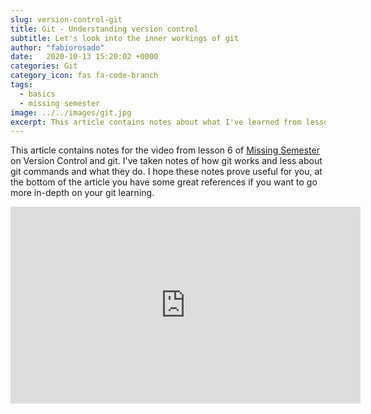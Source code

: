```yaml
---
slug: version-control-git
title: Git - Understanding version control
subtitle: Let's look into the inner workings of git
author: "fabiorosado"
date:   2020-10-13 15:20:02 +0000
categories: Git
category_icon: fas fa-code-branch
tags: 
  - basics
  - missing semester
image: ../../images/git.jpg
excerpt: This article contains notes about what I've learned from lesson 6 of Missing Semester - Version Control (git).
---
```

This article contains notes for the video from lesson 6 of [Missing Semester](https://www.youtube.com/channel/UCuXy5tCgEninup9cGplbiFw) on Version Control and git. I've taken notes of how git works and less about git commands and what they do. I hope these notes prove useful for you, at the bottom of the article you have some great references if you want to go more in-depth on your git learning.


<iframe 
    width="560" 
    height="315" 
    src="https://www.youtube.com/embed/2sjqTHE0zok" 
    frameborder="0" 
    allow="accelerometer; autoplay; encrypted-media; gyroscope; picture-in-picture" 
    allowfullscreen 
/>


Version control systems are tools to keep track of changes to source code or other collections of files and folders. They help to track the changes of documents and they make it easy collaborating with someone else.

It track changes in a series of snapshots and they contain the entire state of files or folders within a directory. They also add metadata that contains things like who created the snapshot, messages, changes, etc.

Version control is useful because it let you look at old snapshots of a project, keep a log of changes, work on different branches, see who wrote a specific line or who added a change and more.


## Git data model

Git has a data model that enables features of version control such as keeping track of changes in history, allowing branches and collaboration with other folks.

### Snapshots

A snapshot is what we know as a commit. It contains the history of files, folders and metadata. A snapshot is the top-level tree/directory that is being tracked.

> **Note:** We can track a top-level tree with the command `git init`

We can think of a snapshoot as being built like this:

```
type commit = struct {
	parent: array<commit>
	author: string
	message: string
	snapshot: tree
}
```

>**Note:** this is pseudo-code

In Git terminology, a file is called a "blob" because it's just a bunch of bytes. We can think of blobs as an array of bytes:

```
type blob = array<bytes>
```

A directory is called a tree. A tree, maps names to trees or blobs which means that a directory can contain other directories.

```
type tree = map<string, tree | blob>
```

### Objects and content-addressing

Even though we name each file, directory and commit differently, they are all objects. And git stores all this data as objects inside a content address store.

```
objects = map<string, objects>
```

This means that the core of git is a simple key-value data store. You can insert any object into your git storage and git will store it with a unique key.

This unique key is the [SHA-1 hash](https://en.wikipedia.org/wiki/SHA-1) of that object and it allows us to access the object with that key.

> **Note:** Using a hash allows us to take a big piece of data and turn it into a short string

Taking the example from that `git log` that I have shown before:

```
* 8f0dede (HEAD -> twitter, upstream/master, master) Add twitch to config example (#1653)
| * a03b68c (origin/twitch, twitch) Add twitch to config example
|/
* 2c9b684 Migrate helper and connector tests to pytest (#1648)
* af00ac9 Fix typo on documentation - Gitter (#1652)
```

If we want to access or reference the snapshot _"Migrate helper and connector tests to pytest"_ I can reference the first seven characters of that object hash: `af00ac9`.


## Git Branches
We can look at snapshots as to what we call  _commits_ in git, they contain all the changes done inside the directory. Each snapshot/commit points back to the one that precedes it.

![](../../images/main_branch.png)
Since all these snapshots point back to the previous one, we can this _history/line_ a branch. Usually, you will always have the main branch when you start tracking the changes of a folder with git.

![](../../images/git_branch.png)

Usually, this branch is the one that folks use to keep the latest version of a project. The powerful thing of git, is that it allows you to branch off from a specific snapshot/commit, so you can work with different branches of a commit and then merge them.

![](../../images/gitcommit.png)

Here you can see the log of a project that I work on. You can see that each `*` is a snapshot, each line shows the _path_ that each snapshot took, you can also see the times that a branch was created and then merged back into the main one.


## References and Repositories

Now that we know that git objects can be identified by their SHA-1 hash and that snapshots live inside branches we can explore more about what is a reference inside git. 

A reference is a human-readable label to refer to a particular snapshot in history instead of using the whole SHA-1 hash.

```
references = map<string, string>
```

![](../../images/gitcommit.png)

Let's look at the image from that `git log` that I used before. You can see things such as:
- `HEAD`
- `upstream/master`
- `master`
- `refs/stash`
- `origin/ibm-watson`
- `...`

There are all references that reference something. The `HEAD` means that this is the current commit that we are working on, `master` refers to the main branch while `upstream/master` is the main branch from the original repository for this project.

So what is a repository?

Putting very simply, a git repository contains all the objects and references. These repositories live inside our disk, but you could use services like GitHub, Gitlab or Bitbucket to save your repositories on these services. They also allow better collaboration with other folks and the reason why they become so popular.

## The Stating Area

The last thing that is worth to mention is that git has this concept of stating area. This is where you add files to this staging area to keep track of changes done and include them in your next snapshot.

By using the command `git status`, git tells you if you have any files that are currently untracked inside a project - these files will not be included on your next snapshot.

To include these files you can run the command `git add <name of the file>` or `git add .` to include all untracked files into the staging area.

After running that command you can type `git status` again and you will see your file names in green and bellow the text: _Changes to be committed:_

To create a new snapshot with these files in staging you need to run the command `git commit` which will open your text editor for you to choose a name for that snapshot. Alternatively, you can run the command `git commit -m "<message>"` to do it in a single command.


---
**References:**

- [Official course notes](https://missing.csail.mit.edu/2020/version-control/)
- [IncludeJS: Eva's lesson notes](https://includejs.dev/notes/missing-semester-06/)
- [The git object store](https://alexwlchan.net/a-plumbers-guide-to-git/1-the-git-object-store/)
- [Book: Pro Git - Free](https://git-scm.com/book/en/v2)
- [Git from the Bottom up](https://jwiegley.github.io/git-from-the-bottom-up/)